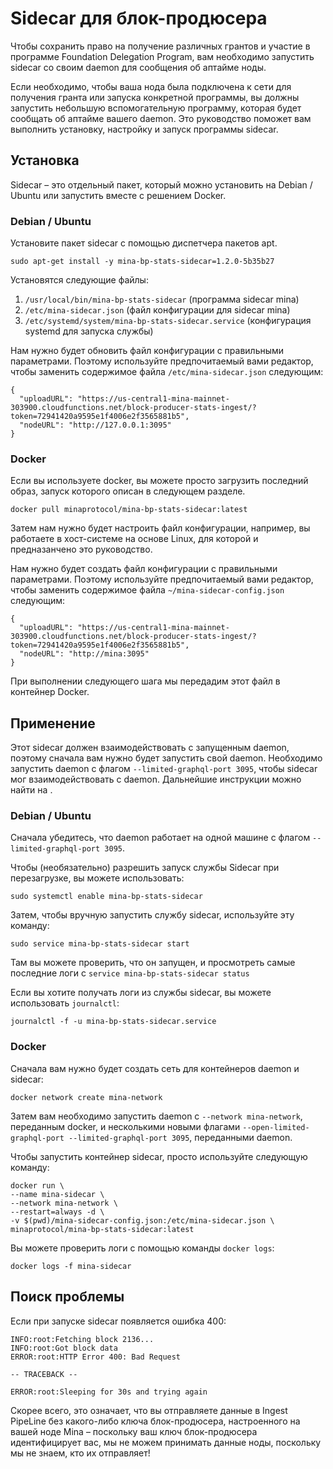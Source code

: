
# Sidecar для блок-продюсера

Чтобы сохранить право на получение различных грантов и участие в программе Foundation Delegation Program, вам необходимо запустить sidecar со своим daemon для сообщения об аптайме ноды.

Если необходимо, чтобы ваша нода была подключена к сети для получения гранта или запуска конкретной программы, вы должны запустить небольшую вспомогательную программу, которая будет сообщать об аптайме вашего daemon. Это руководство поможет вам выполнить установку, настройку и запуск программы sidecar.

## Установка

Sidecar – это отдельный пакет, который можно установить на Debian / Ubuntu или запустить вместе с решением Docker.

### Debian / Ubuntu

Установите пакет sidecar с помощью диспетчера пакетов apt.

```
sudo apt-get install -y mina-bp-stats-sidecar=1.2.0-5b35b27
```

Установятся следующие файлы:

1. `/usr/local/bin/mina-bp-stats-sidecar` (программа sidecar mina)
2. `/etc/mina-sidecar.json` (файл конфигурации для sidecar mina)
3. `/etc/systemd/system/mina-bp-stats-sidecar.service` (конфигурация systemd для запуска службы)

Нам нужно будет обновить файл конфигурации с правильными параметрами. Поэтому используйте предпочитаемый вами редактор, чтобы заменить содержимое файла `/etc/mina-sidecar.json` следующим:

```
{
  "uploadURL": "https://us-central1-mina-mainnet-303900.cloudfunctions.net/block-producer-stats-ingest/?token=72941420a9595e1f4006e2f3565881b5",
  "nodeURL": "http://127.0.0.1:3095"
}
```

### Docker

Если вы используете docker, вы можете просто загрузить последний образ, запуск которого описан в следующем разделе.

```
docker pull minaprotocol/mina-bp-stats-sidecar:latest
```

Затем нам нужно будет настроить файл конфигурации, например, вы работаете в хост-системе на основе Linux, для которой и предназанчено это руководство.

Нам нужно будет создать файл конфигурации с правильными параметрами. Поэтому используйте предпочитаемый вами редактор, чтобы заменить содержимое файла `~/mina-sidecar-config.json` следующим:

```
{
  "uploadURL": "https://us-central1-mina-mainnet-303900.cloudfunctions.net/block-producer-stats-ingest/?token=72941420a9595e1f4006e2f3565881b5",
  "nodeURL": "http://mina:3095"
}
```

При выполнении следующего шага мы передадим этот файл в контейнер Docker.

## Применение

Этот sidecar должен взаимодействовать с запущенным daemon, поэтому сначала вам нужно будет запустить свой daemon. Необходимо запустить daemon с флагом `--limited-graphql-port 3095`, чтобы sidecar мог взаимодействовать с daemon. Дальнейшие инструкции можно найти на <DocLink copy="странице подключения" url="/using-mina/connecting" />.

### Debian / Ubuntu

Сначала убедитесь, что daemon работает на одной машине с флагом `--limited-graphql-port 3095`.

Чтобы (необязательно) разрешить запуск службы Sidecar при перезагрузке, вы можете использовать:

```
sudo systemctl enable mina-bp-stats-sidecar
```

Затем, чтобы вручную запустить службу sidecar, используйте эту команду:

```
sudo service mina-bp-stats-sidecar start
```

Там вы можете проверить, что он запущен, и просмотреть самые последние логи с `service mina-bp-stats-sidecar status`

Если вы хотите получать логи из службы sidecar, вы можете использовать `journalctl`:

```
journalctl -f -u mina-bp-stats-sidecar.service
```

### Docker

Сначала вам нужно будет создать сеть для контейнеров daemon и sidecar:

```
docker network create mina-network
```

Затем вам необходимо запустить daemon с `--network mina-network`, переданным docker, и несколькими новыми флагами `--open-limited-graphql-port --limited-graphql-port 3095`, переданными daemon.

Чтобы запустить контейнер sidecar, просто используйте следующую команду:

```
docker run \
--name mina-sidecar \
--network mina-network \
--restart=always -d \
-v $(pwd)/mina-sidecar-config.json:/etc/mina-sidecar.json \
minaprotocol/mina-bp-stats-sidecar:latest
```

Вы можете проверить логи с помощью команды `docker logs`:

```
docker logs -f mina-sidecar
```

## Поиск проблемы

Если при запуске sidecar появляется ошибка 400:

```
INFO:root:Fetching block 2136...
INFO:root:Got block data
ERROR:root:HTTP Error 400: Bad Request

-- TRACEBACK --

ERROR:root:Sleeping for 30s and trying again
```

Скорее всего, это означает, что вы отправляете данные в Ingest PipeLine без какого-либо ключа блок-продюсера, настроенного на вашей ноде Mina – поскольку ваш ключ блок-продюсера идентифицирует вас, мы не можем принимать данные ноды, поскольку мы не знаем, кто их отправляет!
